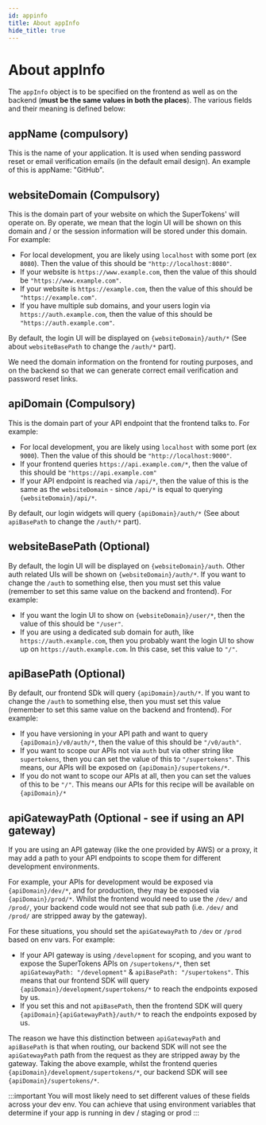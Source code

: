 ```yaml
---
id: appinfo
title: About appInfo
hide_title: true
---
```


<!-- COPY DOCS -->
<!-- ./thirdpartyemailpassword/appinfo.mdx -->

# About appInfo

The `appInfo` object is to be specified on the frontend as well as on the backend (**must be the same values in both the places**). The various fields and their meaning is defined below:

## appName (compulsory)
This is the name of your application. It is used when sending password reset or email verification emails (in the default email design). An example of this is appName: "GitHub".


## websiteDomain (Compulsory)

This is the domain part of your website on which the SuperTokens' will operate on. By operate, we mean that the login UI will be shown on this domain and / or the session information will be stored under this domain. For example:
- For local development, you are likely using `localhost` with some port (ex `8080`). Then the value of this should be `"http://localhost:8080"`.
- If your website is `https://www.example.com`, then the value of this should be `"https://www.example.com"`.
- If your website is `https://example.com`, then the value of this should be `"https://example.com"`.
- If you have multiple sub domains, and your users login via `https://auth.example.com`, then the value of this should be `"https://auth.example.com"`.

By default, the login UI will be displayed on `{websiteDomain}/auth/*` (See about `websiteBasePath` to change the `/auth/*` part).

We need the domain information on the frontend for routing purposes, and on the backend so that we can generate correct email verification and password reset links.


## apiDomain (Compulsory)

This is the domain part of your API endpoint that the frontend talks to. For example:
- For local development, you are likely using `localhost` with some port (ex `9000`). Then the value of this should be `"http://localhost:9000"`.
- If your frontend queries `https://api.example.com/*`, then the value of this should be `"https://api.example.com"`
- If your API endpoint is reached via `/api/*`, then the value of this is the same as the `websiteDomain` - since `/api/*` is equal to querying `{websiteDomain}/api/*`.

By default, our login widgets will query `{apiDomain}/auth/*` (See about `apiBasePath` to change the `/auth/*` part).


## websiteBasePath (Optional)

By default, the login UI will be displayed on `{websiteDomain}/auth`. Other auth related UIs will be shown on `{websiteDomain}/auth/*`. If you want to change the `/auth` to something else, then you must set this value (remember to set this same value on the backend and frontend). For example:
- If you want the login UI to show on `{websiteDomain}/user/*`, then the value of this should be `"/user"`.
- If you are using a dedicated sub domain for auth, like `https://auth.example.com`, then you probably want the login UI to show up on `https://auth.example.com`. In this case, set this value to `"/"`.


## apiBasePath (Optional)

By default, our frontend SDk will query `{apiDomain}/auth/*`. If you want to change the `/auth` to something else, then you must set this value (remember to set this same value on the backend and frontend). For example:
- If you have versioning in your API path and want to query `{apiDomain}/v0/auth/*`, then the value of this should be `"/v0/auth"`.
- If you want to scope our APIs not via `auth` but via other string like `supertokens`, then you can set the value of this to `"/supertokens"`. This means, our APIs will be exposed on `{apiDomain}/supertokens/*`.
- If you do not want to scope our APIs at all, then you can set the values of this to be `"/"`. This means our APIs for this recipe will be available on `{apiDomain}/*`


## apiGatewayPath (Optional - see if using an API gateway)

If you are using an API gateway (like the one provided by AWS) or a proxy, it may add a path to your API endpoints to scope them for different development environments. 

For example, your APIs for development would be exposed via `{apiDomain}/dev/*`, and for production, they may be exposed via `{apiDomain}/prod/*`. Whilst the frontend would need to use the `/dev/` and `/prod/`, your backend code would not see that sub path (i.e. `/dev/` and `/prod/` are stripped away by the gateway). 

For these situations, you should set the `apiGatewayPath` to `/dev` or `/prod` based on env vars. For example:
- If your API gateway is using `/development` for scoping, and you want to expose the SuperTokens APIs on `/supertokens/*`, then set `apiGatewayPath: "/development"` & `apiBasePath: "/supertokens"`. This means that our frontend SDK will query `{apiDomain}/development/supertokens/*` to reach the endpoints exposed by us.
- If you set this and not `apiBasePath`, then the frontend SDK will query `{apiDomain}{apiGatewayPath}/auth/*` to reach the endpoints exposed by us.

The reason we have this distinction between `apiGatewayPath` and `apiBasePath` is that when routing, our backend SDK will not see the `apiGatewayPath` path from the request as they are stripped away by the gateway. Taking the above example, whilst the frontend queries `{apiDomain}/development/supertokens/*`, our backend SDK will see `{apiDomain}/supertokens/*`.


:::important
You will most likely need to set different values of these fields across your dev env. You can achieve that using environment variables that determine if your app is running in dev / staging or prod
:::
